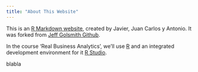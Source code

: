 ```yaml
---
title: "About This Website"
---
```


This is an [R Markdown website](http://rmarkdown.rstudio.com/rmarkdown_websites.html), created by Javier, Juan Carlos y Antonio. It was forked from [Jeff Golsmith Github](https://github.com/jeff-goldsmith/IWAFDA).

In the course 'Real Business Analytics', we'll use [R](https://www.r-project.org/) and an integrated development environment for it [R Studio](https://www.rstudio.com/).

blabla